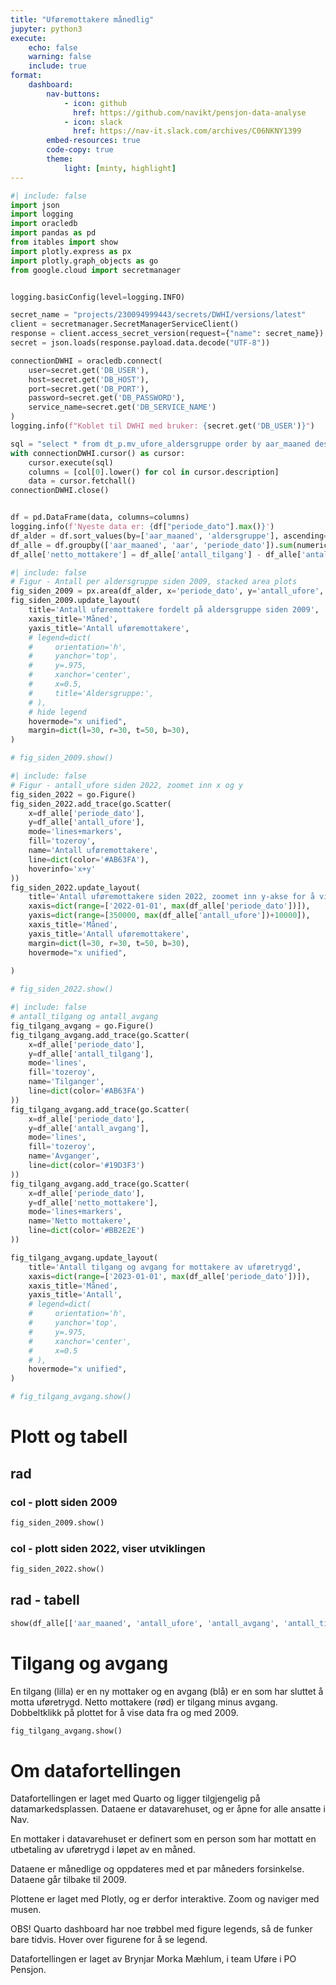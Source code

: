 ```yaml
---
title: "Uføremottakere månedlig"
jupyter: python3
execute:
    echo: false
    warning: false
    include: true
format:
    dashboard:
        nav-buttons: 
            - icon: github
              href: https://github.com/navikt/pensjon-data-analyse
            - icon: slack
              href: https://nav-it.slack.com/archives/C06NKNY1399
        embed-resources: true
        code-copy: true
        theme: 
            light: [minty, highlight]
---
```

<!-- author: "Brynjar Morka Mæhlum, Pesys-Uføre" -->

```python
#| include: false 
import json
import logging
import oracledb
import pandas as pd
from itables import show
import plotly.express as px
import plotly.graph_objects as go
from google.cloud import secretmanager


logging.basicConfig(level=logging.INFO)

secret_name = "projects/230094999443/secrets/DWHI/versions/latest"
client = secretmanager.SecretManagerServiceClient()
response = client.access_secret_version(request={"name": secret_name})
secret = json.loads(response.payload.data.decode("UTF-8"))

connectionDWHI = oracledb.connect(
    user=secret.get('DB_USER'),
    host=secret.get('DB_HOST'),
    port=secret.get('DB_PORT'),
    password=secret.get('DB_PASSWORD'),
    service_name=secret.get('DB_SERVICE_NAME')
)
logging.info(f"Koblet til DWHI med bruker: {secret.get('DB_USER')}")

sql = "select * from dt_p.mv_ufore_aldersgruppe order by aar_maaned desc"
with connectionDWHI.cursor() as cursor:
    cursor.execute(sql)
    columns = [col[0].lower() for col in cursor.description]
    data = cursor.fetchall()
connectionDWHI.close()


df = pd.DataFrame(data, columns=columns)
logging.info(f'Nyeste data er: {df["periode_dato"].max()}')
df_alder = df.sort_values(by=['aar_maaned', 'aldersgruppe'], ascending=False).reset_index(drop=True)
df_alle = df.groupby(['aar_maaned', 'aar', 'periode_dato']).sum(numeric_only=True).reset_index().sort_values(by='aar_maaned', ascending=False).reset_index(drop=True)
df_alle['netto_mottakere'] = df_alle['antall_tilgang'] - df_alle['antall_avgang']
```

```python
#| include: false 
# Figur - Antall per aldersgruppe siden 2009, stacked area plots
fig_siden_2009 = px.area(df_alder, x='periode_dato', y='antall_ufore', color='aldersgruppe')
fig_siden_2009.update_layout(
    title='Antall uføremottakere fordelt på aldersgruppe siden 2009',
    xaxis_title='Måned',
    yaxis_title='Antall uføremottakere',
    # legend=dict(
    #     orientation='h',
    #     yanchor='top',
    #     y=.975,
    #     xanchor='center',
    #     x=0.5,
    #     title='Aldersgruppe:',
    # ),
    # hide legend
    hovermode="x unified",
    margin=dict(l=30, r=30, t=50, b=30),
)

# fig_siden_2009.show()
```

```python
#| include: false 
# Figur - antall_ufore siden 2022, zoomet inn x og y
fig_siden_2022 = go.Figure()
fig_siden_2022.add_trace(go.Scatter(
    x=df_alle['periode_dato'],
    y=df_alle['antall_ufore'],
    mode='lines+markers',
    fill='tozeroy',
    name='Antall uføremottakere',
    line=dict(color='#AB63FA'),
    hoverinfo='x+y'
))
fig_siden_2022.update_layout(
    title='Antall uføremottakere siden 2022, zoomet inn y-akse for å vise utviklingen',
    xaxis=dict(range=['2022-01-01', max(df_alle['periode_dato'])]),
    yaxis=dict(range=[350000, max(df_alle['antall_ufore'])+10000]),
    xaxis_title='Måned',
    yaxis_title='Antall uføremottakere',
    margin=dict(l=30, r=30, t=50, b=30),
    hovermode="x unified",
    
)

# fig_siden_2022.show()
```

```python
#| include: false 
# antall_tilgang og antall_avgang
fig_tilgang_avgang = go.Figure()
fig_tilgang_avgang.add_trace(go.Scatter(
    x=df_alle['periode_dato'],
    y=df_alle['antall_tilgang'],
    mode='lines',
    fill='tozeroy',
    name='Tilganger',
    line=dict(color='#AB63FA')
))
fig_tilgang_avgang.add_trace(go.Scatter(
    x=df_alle['periode_dato'],
    y=df_alle['antall_avgang'],
    mode='lines',
    fill='tozeroy',
    name='Avganger',
    line=dict(color='#19D3F3')
))
fig_tilgang_avgang.add_trace(go.Scatter(
    x=df_alle['periode_dato'],
    y=df_alle['netto_mottakere'],
    mode='lines+markers',
    name='Netto mottakere',
    line=dict(color='#BB2E2E')
))

fig_tilgang_avgang.update_layout(
    title='Antall tilgang og avgang for mottakere av uføretrygd',
    xaxis=dict(range=['2023-01-01', max(df_alle['periode_dato'])]),
    xaxis_title='Måned',
    yaxis_title='Antall',
    # legend=dict(
    #     orientation='h',
    #     yanchor='top',
    #     y=.975,
    #     xanchor='center',
    #     x=0.5
    # ),
    hovermode="x unified",
)

# fig_tilgang_avgang.show()
```




# Plott og tabell

## rad

### col - plott siden 2009
```python
fig_siden_2009.show()

```

### col - plott siden 2022, viser utviklingen
```python
fig_siden_2022.show()

```

## rad - tabell

```python
show(df_alle[['aar_maaned', 'antall_ufore', 'antall_avgang', 'antall_tilgang', 'netto_mottakere']], show_index=False)
```


# Tilgang og avgang

En tilgang (lilla) er en ny mottaker og en avgang (blå) er en som har sluttet å motta uføretrygd.
Netto mottakere (rød) er tilgang minus avgang. 
Dobbeltklikk på plottet for å vise data fra og med 2009.

```python
fig_tilgang_avgang.show()

```


# Om datafortellingen

Datafortellingen er laget med Quarto og ligger tilgjengelig på datamarkedsplassen.
Dataene er datavarehuset, og er åpne for alle ansatte i Nav.

En mottaker i datavarehuset er definert som en person som har mottatt en utbetaling av uføretrygd i løpet av en måned.

Dataene er månedlige og oppdateres med et par måneders forsinkelse. Dataene går tilbake til 2009.

Plottene er laget med Plotly, og er derfor interaktive. Zoom og naviger med musen.

OBS! Quarto dashboard har noe trøbbel med figure legends, så de funker bare tidvis.
Hover over figurene for å se legend.


Datafortellingen er laget av Brynjar Morka Mæhlum, i team Uføre i PO Pensjon.
